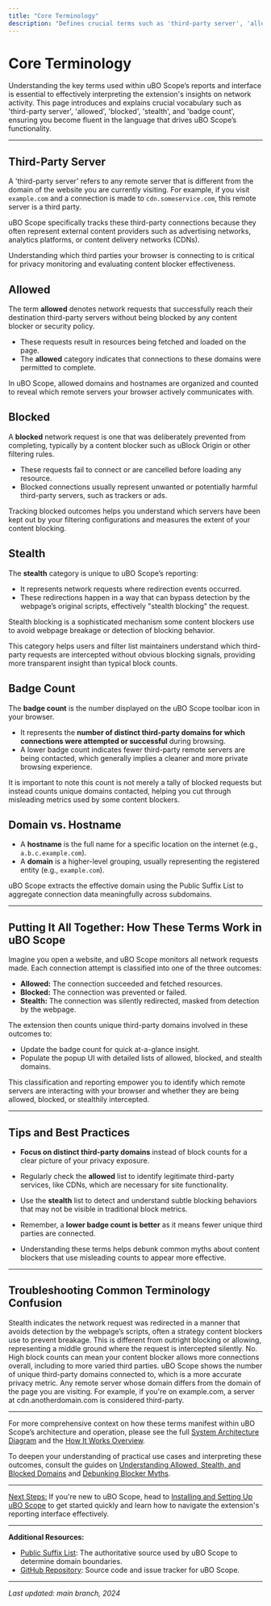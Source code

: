 ```yaml
---
title: "Core Terminology"
description: "Defines crucial terms such as 'third-party server', 'allowed', 'blocked', 'stealth', and 'badge count', ensuring users quickly become fluent in the language of uBO Scope’s reporting and functionality."
---
```


# Core Terminology

Understanding the key terms used within uBO Scope’s reports and interface is essential to effectively interpreting the extension's insights on network activity. This page introduces and explains crucial vocabulary such as 'third-party server', 'allowed', 'blocked', 'stealth', and 'badge count', ensuring you become fluent in the language that drives uBO Scope’s functionality.

---

## Third-Party Server

A 'third-party server' refers to any remote server that is different from the domain of the website you are currently visiting. For example, if you visit `example.com` and a connection is made to `cdn.someservice.com`, this remote server is a third party.

uBO Scope specifically tracks these third-party connections because they often represent external content providers such as advertising networks, analytics platforms, or content delivery networks (CDNs).

Understanding which third parties your browser is connecting to is critical for privacy monitoring and evaluating content blocker effectiveness.


## Allowed

The term **allowed** denotes network requests that successfully reach their destination third-party servers without being blocked by any content blocker or security policy.

- These requests result in resources being fetched and loaded on the page.
- The **allowed** category indicates that connections to these domains were permitted to complete.

In uBO Scope, allowed domains and hostnames are organized and counted to reveal which remote servers your browser actively communicates with.


## Blocked

A **blocked** network request is one that was deliberately prevented from completing, typically by a content blocker such as uBlock Origin or other filtering rules.

- These requests fail to connect or are cancelled before loading any resource.
- Blocked connections usually represent unwanted or potentially harmful third-party servers, such as trackers or ads.

Tracking blocked outcomes helps you understand which servers have been kept out by your filtering configurations and measures the extent of your content blocking.


## Stealth

The **stealth** category is unique to uBO Scope’s reporting:

- It represents network requests where redirection events occurred.
- These redirections happen in a way that can bypass detection by the webpage’s original scripts, effectively "stealth blocking" the request.

Stealth blocking is a sophisticated mechanism some content blockers use to avoid webpage breakage or detection of blocking behavior.

This category helps users and filter list maintainers understand which third-party requests are intercepted without obvious blocking signals, providing more transparent insight than typical block counts.


## Badge Count

The **badge count** is the number displayed on the uBO Scope toolbar icon in your browser.

- It represents the **number of distinct third-party domains for which connections were attempted or successful** during browsing.
- A lower badge count indicates fewer third-party remote servers are being contacted, which generally implies a cleaner and more private browsing experience.

It is important to note this count is not merely a tally of blocked requests but instead counts unique domains contacted, helping you cut through misleading metrics used by some content blockers.


## Domain vs. Hostname

- A **hostname** is the full name for a specific location on the internet (e.g., `a.b.c.example.com`).
- A **domain** is a higher-level grouping, usually representing the registered entity (e.g., `example.com`).

uBO Scope extracts the effective domain using the Public Suffix List to aggregate connection data meaningfully across subdomains.


---

## Putting It All Together: How These Terms Work in uBO Scope

Imagine you open a website, and uBO Scope monitors all network requests made. Each connection attempt is classified into one of the three outcomes:

- **Allowed:** The connection succeeded and fetched resources.
- **Blocked:** The connection was prevented or failed.
- **Stealth:** The connection was silently redirected, masked from detection by the webpage.

The extension then counts unique third-party domains involved in these outcomes to:  
- Update the badge count for quick at-a-glance insight.
- Populate the popup UI with detailed lists of allowed, blocked, and stealth domains.

This classification and reporting empower you to identify which remote servers are interacting with your browser and whether they are being allowed, blocked, or stealthily intercepted.


---

## Tips and Best Practices

- **Focus on distinct third-party domains** instead of block counts for a clear picture of your privacy exposure.

- Regularly check the **allowed** list to identify legitimate third-party services, like CDNs, which are necessary for site functionality.

- Use the **stealth** list to detect and understand subtle blocking behaviors that may not be visible in traditional block metrics.

- Remember, a **lower badge count is better** as it means fewer unique third parties are connected.

- Understanding these terms helps debunk common myths about content blockers that use misleading counts to appear more effective.


---

## Troubleshooting Common Terminology Confusion

<AccordionGroup title="Common Questions">
<Accordion title="Why do some third parties show in stealth rather than blocked or allowed?">
Stealth indicates the network request was redirected in a manner that avoids detection by the webpage’s scripts, often a strategy content blockers use to prevent breakage. This is different from outright blocking or allowing, representing a middle ground where the request is intercepted silently.
</Accordion>
<Accordion title="Does a high block count mean better protection?">
No. High block counts can mean your content blocker allows more connections overall, including to more varied third parties. uBO Scope shows the number of unique third-party domains connected to, which is a more accurate privacy metric.
</Accordion>
<Accordion title="What exactly counts as a 'third-party'?">
Any remote server whose domain differs from the domain of the page you are visiting. For example, if you're on example.com, a server at cdn.anotherdomain.com is considered third-party.
</Accordion>
</AccordionGroup>

---

For more comprehensive context on how these terms manifest within uBO Scope’s architecture and operation, please see the full [System Architecture Diagram](../core-concepts-and-architecture/system-architecture-diagram) and the [How It Works Overview](../core-concepts-and-architecture/how-it-works-overview).

To deepen your understanding of practical use cases and interpreting these outcomes, consult the guides on [Understanding Allowed, Stealth, and Blocked Domains](../../guides/interpreting-results-and-real-world-use/understanding-domain-status) and [Debunking Blocker Myths](../../guides/interpreting-results-and-real-world-use/troubleshooting-blocker-myths).


---

<u>Next Steps:</u> If you're new to uBO Scope, head to [Installing and Setting Up uBO Scope](../../guides/getting-started-essentials/install-setup) to get started quickly and learn how to navigate the extension's reporting interface effectively.


---

**Additional Resources:**
- [Public Suffix List](https://publicsuffix.org/list/): The authoritative source used by uBO Scope to determine domain boundaries.
- [GitHub Repository](https://github.com/gorhill/uBO-Scope): Source code and issue tracker for uBO Scope.


---

_Last updated: main branch, 2024_